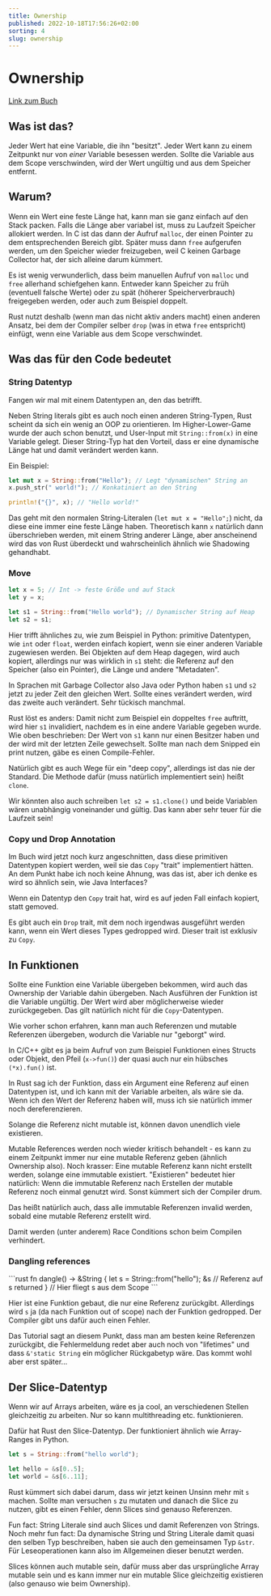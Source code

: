 ```yaml
---
title: Ownership
published: 2022-10-18T17:56:26+02:00
sorting: 4
slug: ownership
---
```


# Ownership

[Link zum Buch](https://doc.rust-lang.org/book/ch04-00-understanding-ownership.html)

## Was ist das?

Jeder Wert hat eine Variable, die ihn "besitzt".
Jeder Wert kann zu einem Zeitpunkt nur von _einer_ Variable besessen werden.
Sollte die Variable aus dem Scope verschwinden, wird der Wert ungültig und aus dem Speicher entfernt.

## Warum?

Wenn ein Wert eine feste Länge hat, kann man sie ganz einfach auf den Stack packen.
Falls die Länge aber variabel ist, muss zu Laufzeit Speicher allokiert werden.
In C ist das dann der Aufruf `malloc`, der einen Pointer zu dem entsprechenden Bereich gibt. 
Später muss dann `free` aufgerufen werden, um den Speicher wieder freizugeben, weil C keinen Garbage Collector hat, der sich alleine darum kümmert.

Es ist wenig verwunderlich, dass beim manuellen Aufruf von `malloc` und `free` allerhand schiefgehen kann.
Entweder kann Speicher zu früh (eventuell falsche Werte) oder zu spät (höherer Speicherverbrauch) freigegeben werden, oder auch zum Beispiel doppelt.

Rust nutzt deshalb (wenn man das nicht aktiv anders macht) einen anderen Ansatz, bei dem der Compiler selber `drop` (was in etwa `free` entspricht) einfügt, wenn eine Variable aus dem Scope verschwindet.

## Was das für den Code bedeutet

### String Datentyp

Fangen wir mal mit einem Datentypen an, den das betrifft.

Neben String literals gibt es auch noch einen anderen String-Typen, Rust scheint da sich ein wenig an OOP zu orientieren.
Im Higher-Lower-Game wurde der auch schon benutzt, und User-Input mit `String::from(x)` in eine Variable gelegt.
Dieser String-Typ hat den Vorteil, dass er eine dynamische Länge hat und damit verändert werden kann.

Ein Beispiel:

```rust
let mut x = String::from("Hello"); // Legt "dynamischen" String an
x.push_str(" world!"); // Konkatiniert an den String

println!("{}", x); // "Hello world!"
```

Das geht mit den normalen String-Literalen (`let mut x = "Hello";`) nicht, da diese eine immer eine feste Länge haben.
Theoretisch kann `x` natürlich dann überschrieben werden, mit einem String anderer Länge, aber anscheinend wird das von Rust überdeckt und wahrscheinlich ähnlich wie Shadowing gehandhabt.

### Move

```rust
let x = 5; // Int -> feste Größe und auf Stack
let y = x;

let s1 = String::from("Hello world"); // Dynamischer String auf Heap
let s2 = s1;
```

Hier trifft ähnliches zu, wie zum Beispiel in Python: primitive Datentypen, wie `int` oder `float`, werden einfach kopiert, wenn sie einer anderen Variable zugewiesen werden.
Bei Objekten auf dem Heap dagegen, wird auch kopiert, allerdings nur was wirklich in `s1` steht: die Referenz auf den Speicher (also ein Pointer), die Länge und andere "Metadaten".

In Sprachen mit Garbage Collector also Java oder Python haben `s1` und `s2` jetzt zu jeder Zeit den gleichen Wert.
Sollte eines verändert werden, wird das zweite auch verändert.
Sehr tückisch manchmal.

Rust löst es anders: Damit nicht zum Beispiel ein doppeltes `free` auftritt, wird hier `s1` invalidiert, nachdem es in eine andere Variable gegeben wurde.
Wie oben beschrieben: Der Wert von `s1` kann nur einen Besitzer haben und der wird mit der letzten Zeile gewechselt.
Sollte man nach dem Snipped ein print nutzen, gäbe es einen Compile-Fehler.

Natürlich gibt es auch Wege für ein "deep copy", allerdings ist das nie der Standard.
Die Methode dafür (muss natürlich implementiert sein) heißt `clone`.

Wir könnten also auch schreiben `let s2 = s1.clone()` und beide Variablen wären unabhängig voneinander und gültig. 
Das kann aber sehr teuer für die Laufzeit sein!

### Copy und Drop Annotation

Im Buch wird jetzt noch kurz angeschnitten, dass diese primitiven Datentypen kopiert werden, weil sie das `Copy` "trait" implementiert hätten.
An dem Punkt habe ich noch keine Ahnung, was das ist, aber ich denke es wird so ähnlich sein, wie Java Interfaces?

Wenn ein Datentyp den `Copy` trait hat, wird es auf jeden Fall einfach kopiert, statt gemoved.

Es gibt auch ein `Drop` trait, mit dem noch irgendwas ausgeführt werden kann, wenn ein Wert dieses Types gedropped wird. Dieser trait ist exklusiv zu `Copy`.

## In Funktionen

Sollte eine Funktion eine Variable übergeben bekommen, wird auch das Ownership der Variable dahin übergeben. 
Nach Ausführen der Funktion ist die Variable ungültig. 
Der Wert wird aber möglicherweise wieder zurückgegeben.
Das gilt natürlich nicht für die `Copy`-Datentypen.

Wie vorher schon erfahren, kann man auch Referenzen und mutable Referenzen übergeben, wodurch die Variable nur "geborgt" wird.

In C/C++ gibt es ja beim Aufruf von zum Beispiel Funktionen eines Structs oder Objekt, den Pfeil (`x->fun()`) der quasi auch nur ein hübsches `(*x).fun()` ist.

In Rust sag ich der Funktion, dass ein Argument eine Referenz auf einen Datentypen ist, und ich kann mit der Variable arbeiten, als wäre sie da.
Wenn ich den Wert der Referenz haben will, muss ich sie natürlich immer noch dereferenzieren.

Solange die Referenz nicht mutable ist, können davon unendlich viele existieren.

Mutable References werden noch wieder kritisch behandelt - es kann zu einem Zeitpunkt immer nur eine mutable Referenz geben (ähnlich Ownership also). 
Noch krasser: Eine mutable Referenz kann nicht erstellt werden, solange eine immutable existiert.
"Existieren" bedeutet hier natürlich: Wenn die immutable Referenz nach Erstellen der mutable Referenz noch einmal genutzt wird.
Sonst kümmert sich der Compiler drum.

Das heißt natürlich auch, dass alle immutable Referenzen invalid werden, sobald eine mutable Referenz erstellt wird.

Damit werden (unter anderem) Race Conditions schon beim Compilen verhindert.

### Dangling references

<div class="notCompiling">
```rust
fn dangle() -> &String {
    let s = String::from("hello");
    &s // Referenz auf s returned
} // Hier fliegt s aus dem Scope
```
</div>

Hier ist eine Funktion gebaut, die nur eine Referenz zurückgibt.
Allerdings wird `s` ja (da nach Funktion out of scope) nach der Funktion gedropped.
Der Compiler gibt uns dafür auch einen Fehler.

Das Tutorial sagt an diesem Punkt, dass man am besten keine Referenzen zurückgibt, die Fehlermeldung redet aber auch noch von "lifetimes" und dass `&'static String` ein möglicher Rückgabetyp wäre.
Das kommt wohl aber erst später...

## Der Slice-Datentyp

Wenn wir auf Arrays arbeiten, wäre es ja cool, an verschiedenen Stellen gleichzeitig zu arbeiten.
Nur so kann multithreading etc. funktionieren.

Dafür hat Rust den Slice-Datentyp.
Der funktioniert ähnlich wie Array-Ranges in Python.

```rust
let s = String::from("hello world");

let hello = &s[0..5];
let world = &s[6..11];
```

Rust kümmert sich dabei darum, dass wir jetzt keinen Unsinn mehr mit `s` machen.
Sollte man versuchen `s` zu mutaten und danach die Slice zu nutzen, gibt es einen Fehler, denn Slices sind genauso Referenzen.

Fun fact: String Literale sind auch Slices und damit Referenzen von Strings.
Noch mehr fun fact: Da dynamische String und String Literale damit quasi den selben Typ beschreiben, haben sie auch den gemeinsamen Typ `&str`.
Für Leseoperationen kann also im Allgemeinen dieser benutzt werden.

Slices können auch mutable sein, dafür muss aber das ursprüngliche Array mutable sein und es kann immer nur ein mutable Slice gleichzeitig existieren (also genauso wie beim Ownership).

